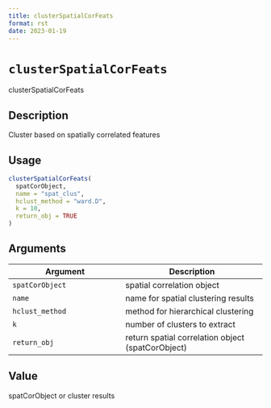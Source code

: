 ```yaml
--- 
title: clusterSpatialCorFeats 
format: rst 
date: 2023-01-19 
--- 
```

# `clusterSpatialCorFeats`

clusterSpatialCorFeats


## Description

Cluster based on spatially correlated features


## Usage

```r
clusterSpatialCorFeats(
  spatCorObject,
  name = "spat_clus",
  hclust_method = "ward.D",
  k = 10,
  return_obj = TRUE
)
```


## Arguments

Argument      |Description
------------- |----------------
`spatCorObject`     |     spatial correlation object
`name`     |     name for spatial clustering results
`hclust_method`     |     method for hierarchical clustering
`k`     |     number of clusters to extract
`return_obj`     |     return spatial correlation object (spatCorObject)


## Value

spatCorObject or cluster results


